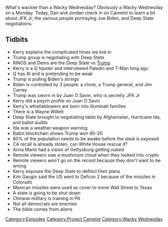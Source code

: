 {{DEFAULTSORT:
    #_EPISODE_0595:Boulder Missiles and Gettysburg Nukes
}}{{Episode
    | title           = Boulder Missiles and Gettysburg Nukes
    | caption         = Listen to this episode on [https://knowledgefight.libsyn.com/595-boulder-missiles-and-gettysburg-nukes Libsyn] [https://open.spotify.com/episode/5banZE7kDQaz62yeW7z7Og Spotify], Read the [[Transcript/595: Boulder Missiles and Gettysburg Nukes|Unofficial Transcript]]
    | episodeNumber   = 595
    | length          = 01:10:07
    | airDate         = September 13, 2021
    | episodeType     = [[:Category:Project Camelot|Project Camelot]], [[:Category:Wacky Wednesday|Wacky Wednesday]]
    | appearance      = [[Kerry Cassidy]], [[Jim Carrey]], [[Juan O Savin]], [[JFK Jr]], [[Wayne Willett]], [[Anna Marie]], [[Kim Gaugin]]
    | oocDrop         = This is in part how Atlantis was sunk
    | previousEpisode = [[594: September 7, 2021]]
    | nextEpisode     = [[596: Possibly Too Much Wacky]]
}}

{{Stub}}

What's wackier than a Wacky Wednesday? Obviously a Wacky Wednesday on a Monday. Today, Dan and Jordan check in on Camelot to learn a bit about JFK Jr, the various people portraying Joe Biden, and Deep State negotiations.

==Tidbits==

*Kerry explains the complicated times we live in
*Trump group is negotiating with Deep State
*RINOS and Dems are the Deep State vs [[Donald Trump|Trump]]
*Kerry is a Q hipster and interviewed Paladin and T-Man long ago
*Q has AI and is pretending to be weak
*Trump is pulling Biden's strings
*Biden is controlled by 3 people: a clone, a Trump general, and Jim Carrey
*Trump was sworn in by Juan O Savin, who is secretly JFK Jr
*Kerry did a psych profile on Juan O Savin
*Kerry's whistleblowers are born into illuminati families
*There is a Wayne Willett
*Deep State brought to negotiating table by Afghanistan, Hurricane Ida, and ballot audits
*Ida was a weather weapon warning
*Ballot blockchain shows Trump won 80-20
*80% of the population needs to be awake before the steal is exposed
*CA recall is already stolen, can White House rescue it?
*Anna Marie had a vision of Gettysburg getting nuked
*Remote viewers saw a mushroom cloud when they looked into crypto
*Remote viewers won't go on the record because they don't want to be wrong
*Kerry exposes the Deep State to deflect their plans
*Kim Gaugin said the US went to Defcon 2 because of the missiles in Colorado
*Mexican missiles were used as cover to move Wall Street to Texas
*A state is going to be shut down
*Chinese military is training in PA
*Not all democrats are enemies
*The bible comes from aliens

[[Category:Episodes]]
[[Category:Project Camelot]]
[[Category:Wacky Wednesday]]
